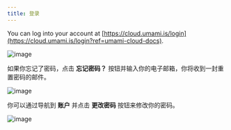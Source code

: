 ```yaml
---
title: 登录
---
```


You can log into your account at [https://cloud.umami.is/login](https://cloud.umami.is/login?ref=umami-cloud-docs).

![image](/images/cloud/login-form.png)

如果你忘记了密码，点击 **忘记密码？** 按钮并输入你的电子邮箱，你将收到一封重置密码的邮件。

![image](/images/cloud/login-forgot-password.png)

你可以通过导航到 **账户** 并点击 **更改密码** 按钮来修改你的密码。

![image](/images/cloud/login-change-password.png)
